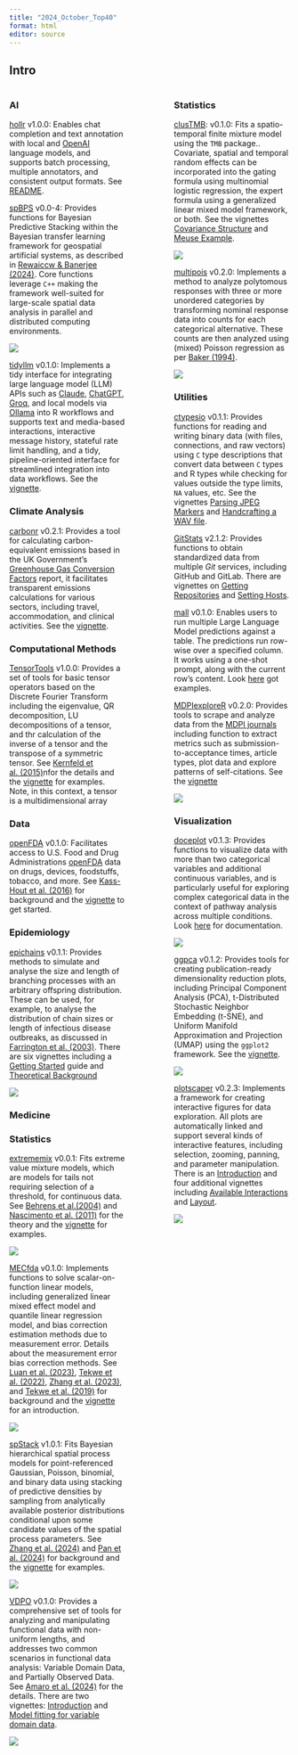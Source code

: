 ```yaml
---
title: "2024_October_Top40"
format: html
editor: source
---
```


## Intro



:::: {.columns}

::: {.column width="45%"}

### AI

[hollr](https://cran.r-project.org/package=hollr) v1.0.0: Enables chat completion and text annotation with local and [OpenAI](https://openai.com/) language models, and supports batch processing, multiple annotators, and consistent output formats. See [README](https://cran.r-project.org/web/packages/hollr/readme/README.html).

[spBPS](https://cran.r-project.org/package=spBPS) v0.0-4: Provides functions for Bayesian Predictive Stacking within the Bayesian transfer learning framework for geospatial artificial systems, as described in [Rewaiccw & Banerjee (2024)](https://arxiv.org/abs/2410.09504). Core functions leverage `C++` making the framework well-suited for large-scale spatial data analysis in parallel and distributed computing environments. 

![](spBPS.png){fig-alt="Heatmaps of Spacial Processes"}


[tidyllm](https://cran.r-project.org/package=tidyllm) v0.1.0: Implements a tidy interface for integrating large language model (LLM) APIs such as [Claude](https://www.anthropic.com/), [ChatGPT](https://openai.com/), [Groq](https://groq.com/), and local models via [Ollama](https://ollama.com/) into R workflows and supports text and media-based interactions, interactive message history, stateful rate limit handling, and a tidy, pipeline-oriented interface for streamlined integration into data workflows. See the [vignette](https://cran.r-project.org/web/packages/tidyllm/vignettes/getting-started.html).

### Climate Analysis

[carbonr](https://cran.r-project.org/package=carbonr) v0.2.1: Provides a tool for calculating carbon-equivalent emissions based in the UK Government's [Greenhouse Gas Conversion Factors](https://www.gov.uk/government/publications/greenhouse-gas-reporting-conversion-factors-2023) report, it facilitates transparent emissions calculations for various sectors, including travel, accommodation, and clinical activities. See the [vignette](https://cran.r-project.org/web/packages/carbonr/vignettes/introduction-to-carbonr.html).

### Computational Methods

[TensorTools](https://CRAN.R-project.org/package=TensorTools) v1.0.0: Provides a set of tools for basic tensor operators based on the Discrete Fourier Transform including the eigenvalue,  QR decomposition, LU decompositions of a tensor, and thr calculation of the inverse of a tensor and the transpose of a symmetric tensor. See [Kernfeld et al. (2015)](https://www.sciencedirect.com/science/article/pii/S0024379515004358?via%3Dihub)nfor the details and the [vignette](https://cran.r-project.org/web/packages/TensorTools/vignettes/TensorTools.html) for examples. Note, in this context, a tensor is a multidimensional array


### Data

[openFDA](https://cran.r-project.org/package=openFDA) v0.1.0: Facilitates access to U.S. Food and Drug Administrations [openFDA](https://open.fda.gov/
) data on drugs, devices, foodstuffs, tobacco, and more. See [Kass-Hout et al. (2016)](https://academic.oup.com/jamia/article/23/3/596/2908999?login=false) for background and the [vignette](https://cran.r-project.org/web/packages/openFDA/vignettes/openFDA.html) to get started.

### Epidemiology

[epichains](https://cran.r-project.org/package=epichains) v0.1.1: Provides methods to simulate and analyse the size and length of branching processes with an arbitrary offspring distribution. These can be used, for example, to analyse the distribution of chain sizes or length of infectious disease outbreaks, as discussed in [Farrington et al. (2003)](https://academic.oup.com/biostatistics/article-abstract/4/2/279/245106?redirectedFrom=fulltext&login=false). There are six vignettes including a [Getting Started](https://cran.r-project.org/web/packages/epichains/vignettes/epichains.html) guide and [Theoretical Background](https://cran.r-project.org/web/packages/epichains/vignettes/theoretical_background.html) 

![](epichains.png){fig-alt="Diagram depicting chain"}

### Medicine

### Statistics


[extrememix](https://cran.r-project.org/package=extrememix) v0.0.1: Fits extreme value mixture models, which are models for tails not requiring selection of a threshold, for continuous data. See [Behrens et al.(2004)](https://journals.sagepub.com/doi/10.1191/1471082X04st075oa) and [Nascimento et al. (2011)](https://link.springer.com/article/10.1007/s11222-011-9270-z) for the theory and the [vignette](https://cran.r-project.org/web/packages/extrememix/vignettes/my-vignette.html) for examples.

![](extrememix.png){fig-alt="Plot of Predictive Distribution"}

[MECfda](https://cran.r-project.org/package=MECfda) v0.1.0: Implements functions to solve scalar-on-function linear models, including generalized linear mixed effect model and quantile linear regression model, and bias correction estimation methods due to measurement error. Details about the measurement error bias correction methods. See [Luan et al. (2023)](https://arxiv.org/abs/2305.12624), [Tekwe et al. (2022)](https://academic.oup.com/biostatistics/article/23/4/1218/6596004?login=false), [Zhang et al. (2023)](https://www3.stat.sinica.edu.tw/statistica/J33N3/J33N321/J33N321.html), and [Tekwe et al. (2019)](https://onlinelibrary.wiley.com/doi/10.1002/sim.8179) for background and the [vignette](https://cran.r-project.org/web/packages/MECfda/vignettes/MECfda.html) for an introduction.

![](VDPO.png){fig-alt="Heatmap of model Beta"}

[spStack](https://cran.r-project.org/package=spStack) v1.0.1: Fits Bayesian hierarchical spatial process models for point-referenced Gaussian, Poisson, binomial, and binary data using stacking of predictive densities by sampling from analytically available posterior distributions conditional upon some candidate values of the spatial process parameters. See [Zhang et al. (2024)](https://arxiv.org/abs/2304.12414) and [Pan et al. (2024)](https://arxiv.org/abs/2406.04655) for background and the [vignette](https://cran.r-project.org/web/packages/spStack/vignettes/spStack.html) for examples.

![](spStack.png){fig-alt="Spatial Surface Plots"}


[VDPO](https://cran.r-project.org/package=VDPO) v0.1.0: Provides a comprehensive set of tools for analyzing and manipulating functional data with non-uniform lengths, and addresses two common scenarios in functional data analysis: Variable Domain Data, and Partially Observed Data.  See [Amaro et al. (2024)](https://arxiv.org/abs/2401.05839) for the details. There are two vignettes: [Introduction](https://cran.r-project.org/web/packages/VDPO/vignettes/VDPO-01-introduction.html) and [Model fitting for variable domain data](https://cran.r-project.org/web/packages/VDPO/vignettes/VDPO-02-vd-models.html).

![](VDPO.png){fig-alt="Heatmap of model Beta"}


:::

::: {.column width="10%"}

:::

::: {.column width="45%"}

### Statistics


[clusTMB](https://cran.r-project.org/package=clustTMB): v0.1.0: Fits a spatio-temporal finite mixture model using the `TMB` package.. Covariate, spatial and temporal random effects can be incorporated into the gating formula using multinomial logistic regression, the expert formula using a generalized linear mixed model framework, or both. See the vignettes [Covariance Structure](https://cran.r-project.org/web/packages/clustTMB/vignettes/CovarianceStructure.html) and [Meuse Example](https://cran.r-project.org/web/packages/clustTMB/vignettes/SpatialExMeuseData.html).

![](clustTMB.png){fig-alt="Correlation plots of concentration levels"}

[multipois](https://cran.r-project.org/package=multpois) v0.2.0: Implements a method to analyze polytomous responses with three or more unordered categories by transforming nominal response data into counts for each categorical alternative. These counts are then analyzed using (mixed) Poisson regression as per [Baker (1994)](https://www.jstor.org/stable/2348134?origin=crossref). 

![](multipois.png){fig-alt="Mosaic plot of Y by, X1, X2"}




### Utilities

[ctypesio](https://cran.r-project.org/package=ctypesio) v0.1.1: Provides functions for reading and writing binary data (with files, connections, and raw vectors) using `C` type descriptions that convert data between `C` types and R types while checking for values outside the type limits, `NA` values, etc. See the vignettes [Parsing JPEG Markers](https://cran.r-project.org/web/packages/ctypesio/vignettes/parse-jpeg.html) and [Handcrafting a WAV file](https://cran.r-project.org/web/packages/ctypesio/vignettes/wave-format.html).


[GitStats](https://cran.r-project.org/package=GitStats) v2.1.2: Provides functions to obtain standardized data from multiple *Git* services, including GitHub and GitLab. There are vignettes on [Getting Repositories](https://cran.r-project.org/web/packages/GitStats/vignettes/get_repos_with_code.html) and [Setting Hosts](https://cran.r-project.org/web/packages/GitStats/vignettes/set_hosts.html). 

[mall](https://cran.r-project.org/package=mall) v0.1.0: Enables users to run multiple Large Language Model predictions against a table. The predictions run row-wise over a specified column. It works using a one-shot prompt, along with the current row's content. Look [here](https://mlverse.github.io/mall/) got examples.

[MDPIexploreR](https://cran.r-project.org/package=MDPIexploreR) v0.2.0: Provides tools to scrape and analyze data from the [MDPI journals](https://www.mdpi.com/about/journals) including function to extract metrics such as submission-to-acceptance times, article types, plot data and explore patterns of self-citations. See the [vignette](https://cran.r-project.org/web/packages/MDPIexploreR/vignettes/introduction_MDPIexploreR.html)

![](MDPI.png){fig-alt="List of first six MDPI Journals"}



### Visualization


[doceplot](https://cran.r-project.org/package=diceplot) v0.1.3: Provides functions to visualize data with more than two categorical variables and additional continuous variables, and is particularly useful for exploring complex categorical data in the context of pathway analysis across multiple conditions. Look [here](https://dice-and-domino-plot.readthedocs.io/en/latest/) for documentation.

![](diceplot.png){fig-alt="Plot with 6 categorical variables"}

[ggpca](https://cran.r-project.org/package=ggpca) v0.1.2: Provides tools for creating publication-ready dimensionality reduction plots, including Principal Component Analysis (PCA), t-Distributed Stochastic Neighbor Embedding (t-SNE), and Uniform Manifold Approximation and Projection (UMAP) using the `ggplot2` framework. See the [vignette](https://cran.r-project.org/web/packages/ggpca/vignettes/ggpca-examples.htm).

![](ggpca.png){fig-alt="PCA plot"}


[plotscaper](https://cran.r-project.org/package=plotscaper) v0.2.3: Implements a framework for creating interactive figures for data exploration. All plots are automatically linked and support several kinds of interactive features, including selection, zooming, panning, and parameter manipulation. There is an [Introduction](https://cran.r-project.org/web/packages/plotscaper/vignettes/plotscaper.html) and four additional vignettes including [Available Interactions](https://cran.r-project.org/web/packages/plotscaper/vignettes/available-interactions.html) and [Layout](https://cran.r-project.org/web/packages/plotscaper/vignettes/layout.html).

![](plotscaper.png){fig-alt="Four interlinked plots"}

:::





::::